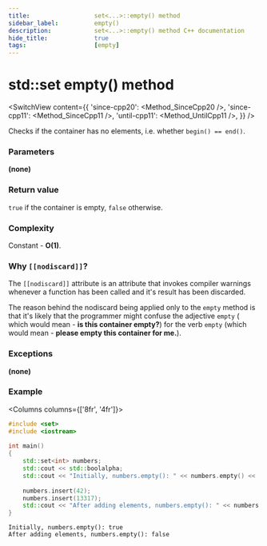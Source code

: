 ```yaml
---
title:					set<...>::empty() method
sidebar_label:			empty()
description:			set<...>::empty() method C++ documentation
hide_title:				true
tags:					[empty]
---
```



<!----------------- Codes ---------------------->

<!-- empty() -->

# std::set empty() method

<SwitchView content={{
        'since-cpp20': <Method_SinceCpp20 />,
        'since-cpp11': <Method_SinceCpp11 />,
        'until-cpp11': <Method_UntilCpp11 />,
    }} />

Checks if the container has no elements, i.e. whether `begin() == end()`.

### Parameters

**(none)**

### Return value

`true` if the container is empty, `false` otherwise.

### Complexity

Constant - **O(1)**.

### Why `[[nodiscard]]`?

The `[[nodiscard]]` attribute is an attribute that invokes compiler warnings whenever
a function has been called and it's result has been discarded.

The reason behind the nodiscard being applied only to the `empty` method is that
it's likely that the programmer might confuse the adjective `empty` (
which would mean - **is this container empty?**) for the verb `empty` (which would mean - **please empty this container for me.**).

### Exceptions

**(none)**

### Example

<Columns columns={['8fr', '4fr']}>
<div>

```cpp title='Main.cpp' showLineNumbers
#include <set>
#include <iostream>
 
int main()
{
    std::set<int> numbers;
    std::cout << std::boolalpha;
    std::cout << "Initially, numbers.empty(): " << numbers.empty() << '\n';
 
    numbers.insert(42);
    numbers.insert(13317); 
    std::cout << "After adding elements, numbers.empty(): " << numbers.empty() << '\n';
}
```

</div>
<div>

```plaintext title="Output"
Initially, numbers.empty(): true
After adding elements, numbers.empty(): false
```

</div>
</Columns>
